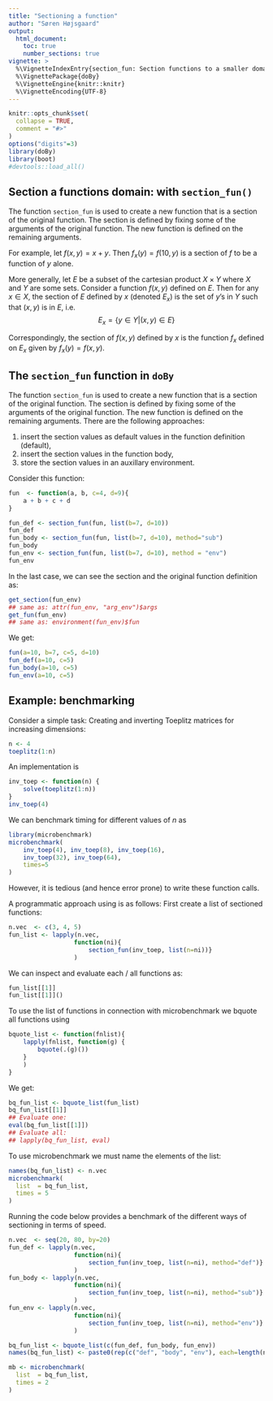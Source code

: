 ```yaml
---
title: "Sectioning a function"
author: "Søren Højsgaard"
output: 
  html_document:
    toc: true
    number_sections: true
vignette: >
  %\VignetteIndexEntry{section_fun: Section functions to a smaller domain}
  %\VignettePackage{doBy}
  %\VignetteEngine{knitr::knitr}
  %\VignetteEncoding{UTF-8}
---
```


```r
knitr::opts_chunk$set(
  collapse = TRUE,
  comment = "#>"
)
options("digits"=3)
library(doBy)
library(boot)
#devtools::load_all()
```

## Section a functions domain: with `section_fun()`

The function `section_fun` is used to create a new function that is a section of the original function. The section is defined by fixing some of the arguments of the original function. The new function is defined on the remaining arguments.

For example, let $f(x,y)=x+y$. Then $f_x(y)=f(10, y)$ is a
section of $f$ to be a function of $y$ alone.

More generally, let $E$ be a subset of the cartesian product $X \times Y$ where $X$
and $Y$ are some sets. Consider a function $f(x,y)$ defined on
$E$. Then for any $x \in X$, the section of $E$ defined by $x$
(denoted $E_x$) is the set of $y$'s in $Y$ such that $(x, y)$ is in
$E$, i.e.
$$
 E_x = \{ y \in Y | (x,y) \in E\}
$$

Correspondingly, the section of $f(x,y)$ defined by $x$ is the
function $f_x$ defined on $E_x$ given by $f_x(y)=f(x,y)$.

## The `section_fun` function in `doBy`

The function `section_fun` is used to create a new function that is a section of the original function. The section is defined by fixing some of the arguments of the original function. The new function is defined on the remaining arguments.
There are the following approaches:

1) insert the section values as default values in the function definition (default),
2) insert the section values in the function body,
3) store the section values in an auxillary environment.

Consider this function:


```r
fun  <- function(a, b, c=4, d=9){
    a + b + c + d
}
```

```r
fun_def <- section_fun(fun, list(b=7, d=10))
fun_def
fun_body <- section_fun(fun, list(b=7, d=10), method="sub")
fun_body
fun_env <- section_fun(fun, list(b=7, d=10), method = "env")
fun_env
```


In the last case, we can see the section and the original function definition as:

```r
get_section(fun_env) 
## same as: attr(fun_env, "arg_env")$args 
get_fun(fun_env) 
## same as: environment(fun_env)$fun
```


We get:

```r
fun(a=10, b=7, c=5, d=10)
fun_def(a=10, c=5)
fun_body(a=10, c=5)
fun_env(a=10, c=5)
```


## Example: benchmarking

Consider a simple task: Creating and inverting Toeplitz matrices for increasing dimensions: 

```r
n <- 4
toeplitz(1:n)
```

An implementation is

```r
inv_toep <- function(n) {
    solve(toeplitz(1:n))
}
inv_toep(4)
```


We can benchmark timing for different values of $n$ as


```r
library(microbenchmark)
microbenchmark(
    inv_toep(4), inv_toep(8), inv_toep(16),
    inv_toep(32), inv_toep(64),
    times=5
)
```


However, it is tedious (and hence error prone) to write these function calls. 

A programmatic approach using \code{section\_fun} is as follows: First create a list of sectioned functions:
```r
n.vec  <- c(3, 4, 5)
fun_list <- lapply(n.vec,
                  function(ni){
                      section_fun(inv_toep, list(n=ni))}
                  )
```

We can inspect and evaluate each / all functions as:
```r
fun_list[[1]]
fun_list[[1]]()
```


To use the list of functions in connection with microbenchmark we bquote all functions using


```r
bquote_list <- function(fnlist){
    lapply(fnlist, function(g) {
        bquote(.(g)())
    }
    )
}
```

We get:
```r
bq_fun_list <- bquote_list(fun_list)
bq_fun_list[[1]]
## Evaluate one:
eval(bq_fun_list[[1]])
## Evaluate all:
## lapply(bq_fun_list, eval)
```

To use microbenchmark we must name the elements of the list:

```r
names(bq_fun_list) <- n.vec
microbenchmark(
  list  = bq_fun_list,
  times = 5
)
```

Running the code below provides a benchmark of the different ways of sectioning in terms of speed.

```r
n.vec  <- seq(20, 80, by=20)
fun_def <- lapply(n.vec,
                  function(ni){
                      section_fun(inv_toep, list(n=ni), method="def")}
                  )
fun_body <- lapply(n.vec,
                  function(ni){
                      section_fun(inv_toep, list(n=ni), method="sub")}
                  )
fun_env <- lapply(n.vec,
                  function(ni){
                      section_fun(inv_toep, list(n=ni), method="env")}
                  )

bq_fun_list <- bquote_list(c(fun_def, fun_body, fun_env))
names(bq_fun_list) <- paste0(rep(c("def", "body", "env"), each=length(n.vec)), rep(n.vec, 3))

mb <- microbenchmark(
  list  = bq_fun_list,
  times = 2
)
```

